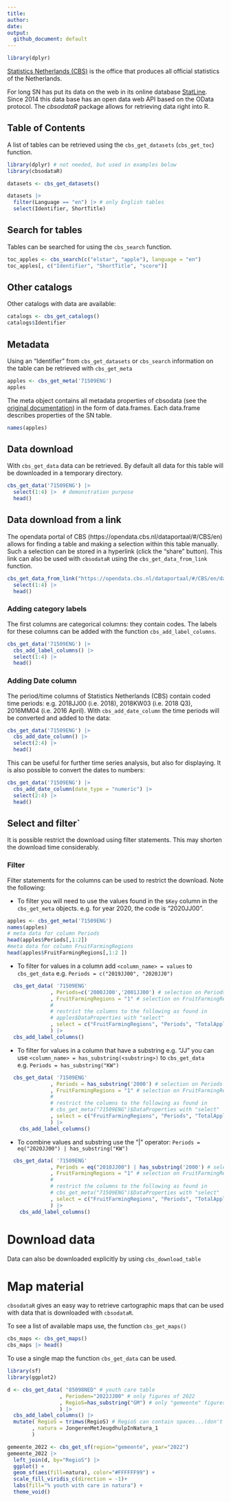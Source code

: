 ```yaml
---
title: 
author: 
date: 
output: 
  github_document: default
---
```


```r
library(dplyr)
```

[Statistics Netherlands (CBS)](https://www.cbs.nl) is the office that produces all official statistics of the Netherlands. 

For long SN has put its data on the web in its online database 
[StatLine](https://opendata.cbs.nl/statline#/CBS/en/).
Since 2014 this data base has an open data web API based on the OData protocol.
The *cbsodataR* package allows for retrieving data right into R. 

## Table of Contents

A list of tables can be retrieved using the `cbs_get_datasets` (`cbs_get_toc`) function.

```r

library(dplyr) # not needed, but used in examples below
library(cbsodataR)

datasets <- cbs_get_datasets() 

datasets |> 
  filter(Language == "en") |> # only English tables
  select(Identifier, ShortTitle) 
```

## Search for tables

Tables can be searched for using the `cbs_search` function.

```r
toc_apples <- cbs_search(c("elstar", "apple"), language = "en")
toc_apples[, c("Identifier", "ShortTitle", "score")]
```

## Other catalogs

Other catalogs with data are available:

```r
catalogs <- cbs_get_catalogs()
catalogs$Identifier
```



## Metadata 

Using an "Identifier" from `cbs_get_datasets` or `cbs_search` 
information on the table can be retrieved with `cbs_get_meta` 

```r
apples <- cbs_get_meta('71509ENG')
apples
```
The meta object contains all metadata properties of cbsodata (see the [original documentation](https://www.cbs.nl/-/media/_pdf/2017/13/handleiding-cbs-open-data-services.pdf?la=nl-nl)) in the form of data.frames. Each data.frame describes properties of the SN table.

```r
names(apples)
```

## Data download

With `cbs_get_data` data can be retrieved. By default all data for this table will be downloaded in a temporary directory.

```r
cbs_get_data('71509ENG') |> 
  select(1:4) |>  # demonstration purpose
  head()
```

## Data download from a link

The opendata portal of CBS (https://opendata.cbs.nl/dataportaal/#/CBS/en) allows for finding a table and making
a selection within this table manually. Such a selection can be stored in a hyperlink (click the "share" button).
This link can also be used with `cbsodataR` using the `cbs_get_data_from_link` function. 

```r
cbs_get_data_from_link("https://opendata.cbs.nl/dataportaal/#/CBS/en/dataset/71509ENG/table?dl=193CB") |> 
  select(1:4) |> 
  head()
```


### Adding category labels

The first columns are categorical columns: they contain codes. The labels for these columns can be added with
the function `cbs_add_label_columns`. 

```r
cbs_get_data('71509ENG') |>
  cbs_add_label_columns() |> 
  select(1:4) |> 
  head()
```

### Adding Date column

The period/time columns of Statistics Netherlands (CBS) contain coded time periods:
e.g. 2018JJ00 (i.e. 2018), 2018KW03 (i.e. 2018 Q3), 2016MM04 (i.e. 2016 April).
With `cbs_add_date_column` the time periods will be converted and added to the data:

```r
cbs_get_data('71509ENG') |>
  cbs_add_date_column() |> 
  select(2:4) |> 
  head()
```

This can be useful for further time series analysis, but also for displaying.
It is also possible to convert the dates to numbers:
```r
cbs_get_data('71509ENG') |>
  cbs_add_date_column(date_type = "numeric") |> 
  select(2:4) |> 
  head()
```



## Select and filter`

It is possible restrict the download using filter statements. This may shorten the download time considerably.

### Filter

Filter statements for the columns can be used to restrict the download. Note the following:

- To filter you will need to use the values found in the `$Key` column in the `cbs_get_meta` objects. e.g. for year 2020, the code is "2020JJ00".

```r
apples <- cbs_get_meta('71509ENG')
names(apples)
# meta data for column Periods
head(apples$Periods[,1:2])
#meta data for column FruitFarmingRegions
head(apples$FruitFarmingRegions[,1:2 ])
```


- To filter for values in a column add `<column_name> = values` to `cbs_get_data` e.g. `Periods = c("2019JJ00", "2020JJ0")`


```r
  cbs_get_data( '71509ENG'
              , Periods=c('2000JJ00','2001JJ00') # selection on Periods column
              , FruitFarmingRegions = "1" # selection on FruitFarmingRegions
              #
              # restrict the columns to the following as found in
              # apples$DataProperties with "select"
              , select = c("FruitFarmingRegions", "Periods", "TotalAppleVarieties_1")  
              ) |> 
  cbs_add_label_columns()
```

- To filter for values in a column that have a substring e.g. "JJ" you can use `<column_name> = has_substring(<substring>)` to `cbs_get_data` e.g. `Periods = has_substring("KW")`

```r
  cbs_get_data( '71509ENG'
              , Periods = has_substring('2000') # selection on Periods column
              , FruitFarmingRegions = "1" # selection on FruitFarmingRegions
              #
              # restrict the columns to the following as found in
              # cbs_get_meta("71509ENG")$DataProperties with "select"
              , select = c("FruitFarmingRegions", "Periods", "TotalAppleVarieties_1")  
              ) |> 
    cbs_add_label_columns()

```

- To combine values and substring use the "|" operator: `Periods = eq("2020JJ00") | has_substring("KW")`

```r
  cbs_get_data( '71509ENG'
              , Periods = eq("2010JJ00") | has_substring('2000') # selection on Periods column
              , FruitFarmingRegions = "1" # selection on FruitFarmingRegions
              #
              # restrict the columns to the following as found in
              # cbs_get_meta("71509ENG")$DataProperties with "select"
              , select = c("FruitFarmingRegions", "Periods", "TotalAppleVarieties_1")  
              ) |> 
    cbs_add_label_columns()
```

# Download data

Data can also be downloaded explicitly by using `cbs_download_table`


# Map material

`cbsodataR` gives an easy way to retrieve cartographic maps that can be used
with data that is downloaded with `cbsodataR`.

To see a list of available maps use, the function `cbs_get_maps()`

```r
cbs_maps <- cbs_get_maps()
cbs_maps |> head()
```

To use a single map the function `cbs_get_data` can be used.

```r
library(sf)
library(ggplot2)

d <- cbs_get_data( "85098NED" # youth care table
                 , Perioden="2022JJ00" # only figures of 2022
                 , RegioS=has_substring("GM") # only "gemeente" figures
                 ) |> 
  cbs_add_label_columns() |> 
  mutate( RegioS = trimws(RegioS) # RegioS can contain spaces...(don't get me started)
        , natura = JongerenMetJeugdhulpInNatura_1
        )

gemeente_2022 <- cbs_get_sf(region="gemeente", year="2022")
gemeente_2022 |>
  left_join(d, by="RegioS") |> 
  ggplot() + 
  geom_sf(aes(fill=natura), color="#FFFFFF99") +
  scale_fill_viridis_c(direction = -1)+ 
  labs(fill="% youth with care in natura") + 
  theme_void()
```



